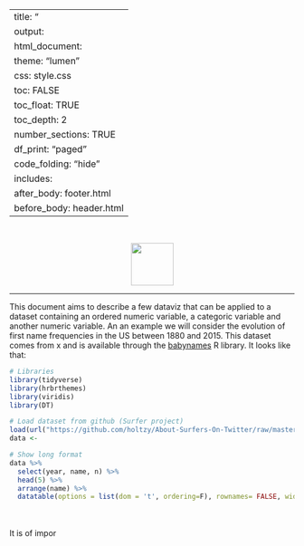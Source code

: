 
---
title: "<center><div class='mytitle'>Visualizing connection on a map<br></div></center>"
output:
  html_document:
      theme: "lumen"
      css: style.css
      toc: FALSE
      toc_float: TRUE
      toc_depth: 2
      number_sections: TRUE
      df_print: "paged"
      code_folding: "hide"
      includes: 
        after_body: footer.html
        before_body: header.html
---


<div class="mycontent">

<br>
<center>
![](../img/section/ConnectedMap150.png){width=75px}


</center>

***

This document aims to describe a few dataviz that can be applied to a dataset containing an ordered numeric variable, a categoric variable and another numeric variable. An an example we will consider the evolution of first name frequencies in the US between 1880 and 2015. This dataset comes from x and is available through the [babynames]() R library. It looks like that:

```r
# Libraries
library(tidyverse)
library(hrbrthemes)
library(viridis)
library(DT)

# Load dataset from github (Surfer project)
load(url("https://github.com/holtzy/About-Surfers-On-Twitter/raw/master/DATA/Surf_Hashtag_Data.Rdata"))
data <- 

# Show long format
data %>%
  select(year, name, n) %>%
  head(5) %>%
  arrange(name) %>%
  datatable(options = list(dom = 't', ordering=F), rownames= FALSE, width = "30px")
```

<br><br>
It is of impor